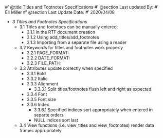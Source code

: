 #' @title Titles and Footnotes Specifications
#' @section Last updated By:
#' Eli Miller
#' @section Last Update Date:
#' 2020/04/08

+ _3 Titles and Footnotes Specifications_
  + 3.1 Titles and footntoes can be manually entered:
    + 3.1.1 In the RTF document creation
    + 3.1.2 Using add_titles/add_footnotes
    + 3.1.3 Importing from a separate file using a reader
  + 3.2 Keywords for titles and footnotes work properly
    + 3.2.1 PAGE_FORMAT:
    + 3.2.2 DATE_FORMAT:
    + 3.2.3 FILE_PATH:
  + 3.3 Attributes update correctly when specified
    + 3.3.1 Bold
    + 3.3.2 Italic
    + 3.3.3 Alignment
      + 3.3.3.1 Split titles/footnotes flush left and right as expected
    + 3.3.4 Font
    + 3.3.5 Font size
    + 3.3.6 Index
      + 3.3.6.1 Specified indices sort appropriately when entered in separte orders
      + NULL indices sort last
  + 3.4 View functions (i.e. view_titles and view_footnotes) render data frames appropriately
